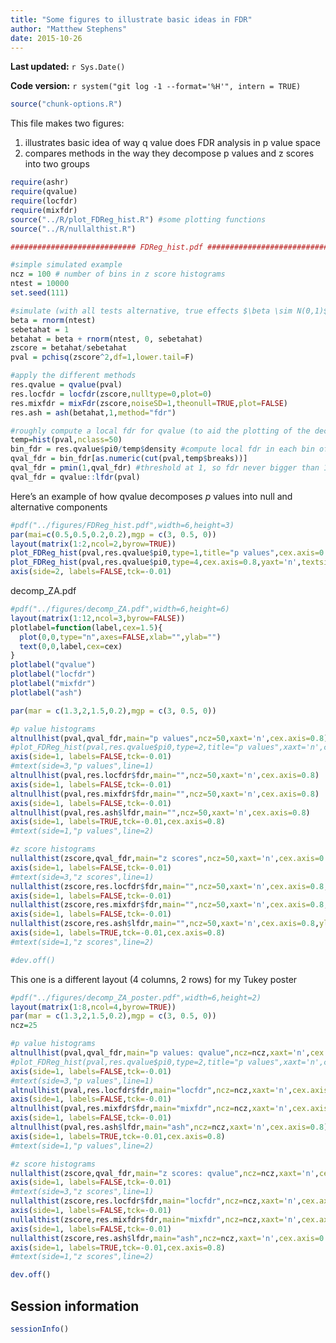 ```yaml
---
title: "Some figures to illustrate basic ideas in FDR"
author: "Matthew Stephens"
date: 2015-10-26
---
```


**Last updated:** `r Sys.Date()`

**Code version:** `r system("git log -1 --format='%H'", intern = TRUE)`

```r
source("chunk-options.R")
```

This file makes two figures:

1. illustrates basic idea of way q value does FDR analysis in p value space
2. compares methods in the way they decompose p values and z scores into two groups 


```r
require(ashr)
require(qvalue)
require(locfdr)
require(mixfdr)
source("../R/plot_FDReg_hist.R") #some plotting functions
source("../R/nullalthist.R")

############################ FDReg_hist.pdf ##################################################################

#simple simulated example
ncz = 100 # number of bins in z score histograms
ntest = 10000
set.seed(111)

#simulate (with all tests alternative, true effects $\beta \sim N(0,1)$)
beta = rnorm(ntest)
sebetahat = 1
betahat = beta + rnorm(ntest, 0, sebetahat)
zscore = betahat/sebetahat
pval = pchisq(zscore^2,df=1,lower.tail=F)

#apply the different methods
res.qvalue = qvalue(pval)
res.locfdr = locfdr(zscore,nulltype=0,plot=0)
res.mixfdr = mixFdr(zscore,noiseSD=1,theonull=TRUE,plot=FALSE)
res.ash = ash(betahat,1,method="fdr")

#roughly compute a local fdr for qvalue (to aid the plotting of the decomposition in zscore space)
temp=hist(pval,nclass=50)
bin_fdr = res.qvalue$pi0/temp$density #compute local fdr in each bin of histogram
qval_fdr = bin_fdr[as.numeric(cut(pval,temp$breaks))]
qval_fdr = pmin(1,qval_fdr) #threshold at 1, so fdr never bigger than 1
qval_fdr = qvalue::lfdr(pval)
```

Here's an example of how qvalue decomposes $p$ values into null and alternative components
```r
#pdf("../figures/FDReg_hist.pdf",width=6,height=3)
par(mai=c(0.5,0.5,0.2,0.2),mgp = c(3, 0.5, 0))
layout(matrix(1:2,ncol=2,byrow=TRUE))
plot_FDReg_hist(pval,res.qvalue$pi0,type=1,title="p values",cex.axis=0.8,cex.main=0.8)
plot_FDReg_hist(pval,res.qvalue$pi0,type=4,cex.axis=0.8,yaxt='n',textsize=0.9,cex.main=0.8,title="Decomposition into null/alternative")
axis(side=2, labels=FALSE,tck=-0.01)
```

############################## decomp_ZA.pdf #############################################
```r
#pdf("../figures/decomp_ZA.pdf",width=6,height=6)
layout(matrix(1:12,ncol=3,byrow=FALSE))
plotlabel=function(label,cex=1.5){
  plot(0,0,type="n",axes=FALSE,xlab="",ylab="")
  text(0,0,label,cex=cex)
}
plotlabel("qvalue")
plotlabel("locfdr")
plotlabel("mixfdr")
plotlabel("ash")

par(mar = c(1.3,2,1.5,0.2),mgp = c(3, 0.5, 0))

#p value histograms
altnullhist(pval,qval_fdr,main="p values",ncz=50,xaxt='n',cex.axis=0.8)
#plot_FDReg_hist(pval,res.qvalue$pi0,type=2,title="p values",xaxt='n',cex.axis=0.8)
axis(side=1, labels=FALSE,tck=-0.01)
#mtext(side=3,"p values",line=1)
altnullhist(pval,res.locfdr$fdr,main="",ncz=50,xaxt='n',cex.axis=0.8)
axis(side=1, labels=FALSE,tck=-0.01)
altnullhist(pval,res.mixfdr$fdr,main="",ncz=50,xaxt='n',cex.axis=0.8)
axis(side=1, labels=FALSE,tck=-0.01)
altnullhist(pval,res.ash$lfdr,main="",ncz=50,xaxt='n',cex.axis=0.8)
axis(side=1, labels=TRUE,tck=-0.01,cex.axis=0.8)
#mtext(side=1,"p values",line=2)

#z score histograms
nullalthist(zscore,qval_fdr,main="z scores",ncz=50,xaxt='n',cex.axis=0.8,ylim=c(0,0.3),xlim=c(-6,6))
axis(side=1, labels=FALSE,tck=-0.01)
#mtext(side=3,"z scores",line=1)
nullalthist(zscore,res.locfdr$fdr,main="",ncz=50,xaxt='n',cex.axis=0.8,ylim=c(0,0.3),xlim=c(-6,6))
axis(side=1, labels=FALSE,tck=-0.01)
nullalthist(zscore,res.mixfdr$fdr,main="",ncz=50,xaxt='n',cex.axis=0.8,ylim=c(0,0.3),xlim=c(-6,6))
axis(side=1, labels=FALSE,tck=-0.01)
nullalthist(zscore,res.ash$lfdr,main="",ncz=50,xaxt='n',cex.axis=0.8,ylim=c(0,0.3),xlim=c(-6,6))
axis(side=1, labels=TRUE,tck=-0.01,cex.axis=0.8)
#mtext(side=1,"z scores",line=2)

#dev.off()

```

This one is a different layout (4 columns, 2 rows) for my Tukey poster

```r
#pdf("../figures/decomp_ZA_poster.pdf",width=6,height=2)
layout(matrix(1:8,ncol=4,byrow=TRUE))
par(mar = c(1.3,2,1.5,0.2),mgp = c(3, 0.5, 0))
ncz=25

#p value histograms
altnullhist(pval,qval_fdr,main="p values: qvalue",ncz=ncz,xaxt='n',cex.axis=0.8)
#plot_FDReg_hist(pval,res.qvalue$pi0,type=2,title="p values",xaxt='n',cex.axis=0.8)
axis(side=1, labels=FALSE,tck=-0.01)
#mtext(side=3,"p values",line=1)
altnullhist(pval,res.locfdr$fdr,main="locfdr",ncz=ncz,xaxt='n',cex.axis=0.8)
axis(side=1, labels=FALSE,tck=-0.01)
altnullhist(pval,res.mixfdr$fdr,main="mixfdr",ncz=ncz,xaxt='n',cex.axis=0.8)
axis(side=1, labels=FALSE,tck=-0.01)
altnullhist(pval,res.ash$lfdr,main="ash",ncz=ncz,xaxt='n',cex.axis=0.8)
axis(side=1, labels=TRUE,tck=-0.01,cex.axis=0.8)
#mtext(side=1,"p values",line=2)

#z score histograms
nullalthist(zscore,qval_fdr,main="z scores: qvalue",ncz=ncz,xaxt='n',cex.axis=0.8,ylim=c(0,0.3),xlim=c(-6,6))
axis(side=1, labels=FALSE,tck=-0.01)
#mtext(side=3,"z scores",line=1)
nullalthist(zscore,res.locfdr$fdr,main="locfdr",ncz=ncz,xaxt='n',cex.axis=0.8,ylim=c(0,0.3),xlim=c(-6,6))
axis(side=1, labels=FALSE,tck=-0.01)
nullalthist(zscore,res.mixfdr$fdr,main="mixfdr",ncz=ncz,xaxt='n',cex.axis=0.8,ylim=c(0,0.3),xlim=c(-6,6))
axis(side=1, labels=FALSE,tck=-0.01)
nullalthist(zscore,res.ash$lfdr,main="ash",ncz=ncz,xaxt='n',cex.axis=0.8,ylim=c(0,0.3),xlim=c(-6,6))
axis(side=1, labels=TRUE,tck=-0.01,cex.axis=0.8)
#mtext(side=1,"z scores",line=2)

dev.off()
```


## Session information

```r
sessionInfo()
```

